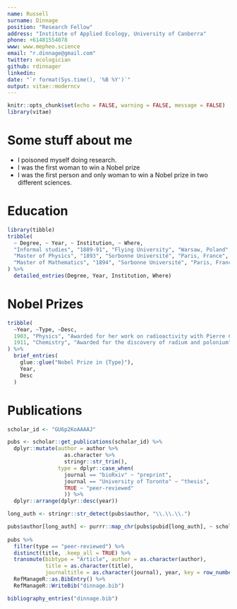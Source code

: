 ```yaml
---
name: Russell
surname: Dinnage
position: "Research Fellow"
address: "Institute of Applied Ecology, University of Canberra"
phone: +61481554078
www: www.mepheo.science
email: "r.dinnage@gmail.com"
twitter: ecologician
github: rdinnager
linkedin: 
date: "`r format(Sys.time(), '%B %Y')`"
output: vitae::moderncv
---
```


```r
knitr::opts_chunk$set(echo = FALSE, warning = FALSE, message = FALSE)
library(vitae)
```

# Some stuff about me

 * I poisoned myself doing research.
 * I was the first woman to win a Nobel prize
 * I was the first person and only woman to win a Nobel prize in two different sciences.

# Education

```r
library(tibble)
tribble(
  ~ Degree, ~ Year, ~ Institution, ~ Where,
  "Informal studies", "1889-91", "Flying University", "Warsaw, Poland",
  "Master of Physics", "1893", "Sorbonne Université", "Paris, France",
  "Master of Mathematics", "1894", "Sorbonne Université", "Paris, France"
) %>% 
  detailed_entries(Degree, Year, Institution, Where)
```

# Nobel Prizes

```r
tribble(
  ~Year, ~Type, ~Desc,
  1903, "Physics", "Awarded for her work on radioactivity with Pierre Curie and Henri Becquerel",
  1911, "Chemistry", "Awarded for the discovery of radium and polonium"
) %>% 
  brief_entries(
    glue::glue("Nobel Prize in {Type}"),
    Year, 
    Desc
  )
```

# Publications

```r
scholar_id <- "GU6p2KoAAAAJ"

pubs <- scholar::get_publications(scholar_id) %>%
  dplyr::mutate(author = author %>% 
                  as.character %>% 
                  stringr::str_trim(),
                type = dplyr::case_when(
                  journal == "bioRxiv" ~ "preprint",
                  journal == "University of Toronto" ~ "thesis",
                  TRUE ~ "peer-reviewed"
                  )) %>%
  dplyr::arrange(dplyr::desc(year))

long_auth <- stringr::str_detect(pubs$author, "\\.\\.\\.")

pubs$author[long_auth] <- purrr::map_chr(pubs$pubid[long_auth], ~ scholar::get_complete_authors(scholar_id, .))
  
pubs %>%
  filter(type == "peer-reviewed") %>% 
  distinct(title, .keep_all = TRUE) %>%
  transmute(bibtype = "Article", author = as.character(author),
            title = as.character(title),
            journaltitle = as.character(journal), year, key = row_number()) %>% 
  RefManageR::as.BibEntry() %>% 
  RefManageR::WriteBib("dinnage.bib")

bibliography_entries("dinnage.bib")
```

